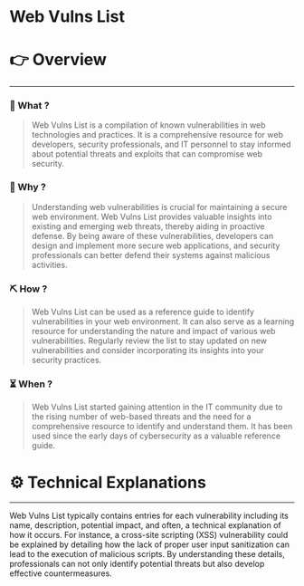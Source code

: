 # Web Vulns List


# 👉 Overview

---

### 👀 What ?

> Web Vulns List is a compilation of known vulnerabilities in web technologies and practices. It is a comprehensive resource for web developers, security professionals, and IT personnel to stay informed about potential threats and exploits that can compromise web security.
> 

### 🧐 Why ?

> Understanding web vulnerabilities is crucial for maintaining a secure web environment. Web Vulns List provides valuable insights into existing and emerging web threats, thereby aiding in proactive defense. By being aware of these vulnerabilities, developers can design and implement more secure web applications, and security professionals can better defend their systems against malicious activities.
> 

### ⛏️ How ?

> Web Vulns List can be used as a reference guide to identify vulnerabilities in your web environment. It can also serve as a learning resource for understanding the nature and impact of various web vulnerabilities. Regularly review the list to stay updated on new vulnerabilities and consider incorporating its insights into your security practices.
> 

### ⏳ When ?

> Web Vulns List started gaining attention in the IT community due to the rising number of web-based threats and the need for a comprehensive resource to identify and understand them. It has been used since the early days of cybersecurity as a valuable reference guide.
> 

# ⚙️ Technical Explanations

---

Web Vulns List typically contains entries for each vulnerability including its name, description, potential impact, and often, a technical explanation of how it occurs. For instance, a cross-site scripting (XSS) vulnerability could be explained by detailing how the lack of proper user input sanitization can lead to the execution of malicious scripts. By understanding these details, professionals can not only identify potential threats but also develop effective countermeasures.
